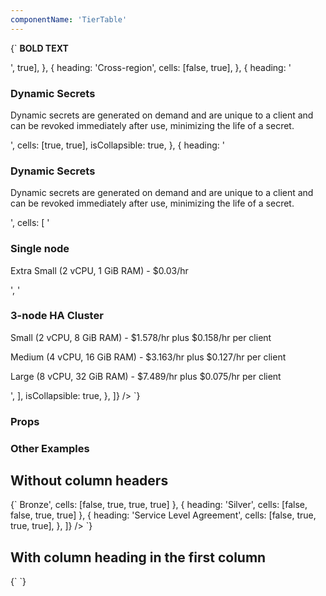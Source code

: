 ```yaml
---
componentName: 'TierTable'
---
```


<LiveComponent>
  {`
    <TierTable
      columns={['', 'Development', 'Starter']}
      rows={[
        {
          heading: 'Monitored 24/7',
          cells: [true, true],
        },
        {
          heading: 'Advanced data protection module (ADP)',
          cells: ['<p><strong>BOLD TEXT</strong></p>', true],
        },
        {
          heading: 'Cross-region',
          cells: [false, true],
        },
        {
          heading:
            '<h3>Dynamic Secrets</h3><p>Dynamic secrets are generated on demand and are unique to a client and can be revoked immediately after use, minimizing the life of a secret.</p>',
          cells: [true, true],
          isCollapsible: true,
        },
        {
          heading:
            '<h3>Dynamic <a>Secrets</a></h3><p>Dynamic secrets are generated on demand and are unique to a client and can be revoked immediately after use, minimizing the life of a secret.</p>',
          cells: [
            '<h3>Single node</h3><p><a>Extra Small</a> (2 vCPU, 1 GiB RAM) - $0.03/hr</p>',
            '<h3>3-node HA Cluster</h3><p>Small (2 vCPU, 8 GiB RAM) - $1.578/hr plus $0.158/hr per client</p><p>Medium (4 vCPU, 16 GiB RAM) - $3.163/hr plus $0.127/hr per client</p><p>Large (8 vCPU, 32 GiB RAM) - $7.489/hr plus $0.075/hr per client</p>',
          ],
          isCollapsible: true,
        },
      ]}
    />
  `}
</LiveComponent>

### Props
<PropsTable props={componentProps} />

### Other Examples

## Without column headers
<LiveComponent>
  {`
    <TierTable
      columns={[]}
      rows={[
        { heading: '<a>Bronze</>', cells: [false, true, true, true] },
        { heading: '<a>Silver</>', cells: [false, false, true, true] },
        {
          heading: '<a>Service Level Agreement</>',
          cells: [false, true, true, true],
        },
      ]}
    />
  `}
</LiveComponent>

## With column heading in the first column
<LiveComponent>
  {`
    <TierTable
      columns={['Development', 'Starter', 'Enterprise']}
      rows={[
        {
          heading: 'Monitored 24/7',
          cells: [true, true],
        },
        {
          heading: 'Cross-region',
          cells: [false, true],
        },
      ]}
    />
  `}
</LiveComponent>
